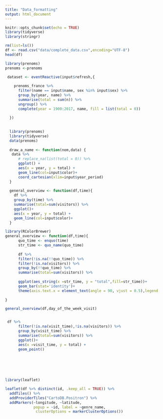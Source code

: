 ```yaml
---
title: "Data_formatting"
output: html_document
---
```


```r
knitr::opts_chunk$set(echo = TRUE)
library(tidyverse)
library(stringr)
```

```r
rm(list=ls())  
df <- read.csv("data/complete_data.csv",encoding="UTF-8")
head(df)
```


```r

library(prenoms)
prenoms <-prenoms


```

```r
 dataset <- eventReactive(input$refresh,{
    
    prenoms_france %>%
      filter(name == input$name, sex %in% input$sex) %>%
      group_by(year, name) %>%
      summarise(total = sum(n)) %>%
      ungroup() %>%
      complete(year = 1900:2017, name, fill = list(total = 0))
    
  })
  
  
  library(prenoms)
  library(tidyverse)
  data(prenoms)
  
  draw_a_name <- function(nom,data) {
   data %>% 
      # replace_na(list(total = 0)) %>%
      ggplot() +
      aes(x = year, y = total) +
      geom_line(col=input$color)+
      coord_cartesian(xlim=input$year_period)
  }
  
  general_overview <- function(df,time){
    df %>%
    group_by(time) %>%
    summarise(total=sum(visitors)) %>%
    ggplot()+
    aes(x = year, y = total) +
    geom_line(col=input$color)+
  }
```

```r
library(RColorBrewer)
general_overview <- function(df,time){
      quo_time <- enquo(time)
      str_time <- quo_name(quo_time)
      
      df %>%
      filter(!is.na(!!quo_time)) %>% 
      filter(!is.na(visitors)) %>% 
      group_by(!!quo_time) %>%
      summarise(total=sum(visitors)) %>% 
      
      ggplot(aes_string(x =str_time, y = "total",fill=str_time))+
      geom_bar(stat='identity')+
      theme(axis.text.x = element_text(angle = 90, vjust = 0.5),legend.position = "none")
      
}

general_overview(df,day_of_the_week_visit)


 df %>%
      filter(!is.na(visit_time),!is.na(visitors)) %>% 
      group_by(visit_time) %>%
      summarise(total=sum(visitors)) %>%
      ggplot()+
      aes(x =visit_time, y = total) +
      geom_point()



 
 
```

```r
library(leaflet)

leaflet(df %>% distinct(id, .keep_all = TRUE)) %>%
  addTiles() %>%
  addProviderTiles("CartoDB.Positron") %>%
  addMarkers(~longitude, ~latitude,
             popup = ~id, label = ~genre_name,
              clusterOptions = markerClusterOptions())


```

